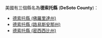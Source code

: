 {{noteTA
|T=zh-hans:德索托县;zh-hk:德索托縣;zh-tw:德索托郡;
|1=zh-hans:县;zh-hk:縣;zh-tw:郡;
}}
美國有三個縣名為'''德索托縣''' ('''DeSoto County''')：
* [[德索托縣_(佛羅里達州)|德索托縣 (佛羅里達州)]]
* [[德索托縣_(路易斯安那州)|德索托縣 (路易斯安那州)]]
* [[德索托縣_(密西西比州)|德索托縣 (密西西比州)]]
{{disambig|D德索托縣|Cat=四字县名消歧义}}